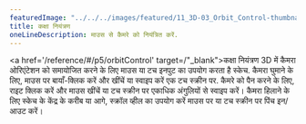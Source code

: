 ---
featuredImage: "../../../images/featured/11_3D-03_Orbit_Control-thumbnail.png"
title: कक्षा नियंत्रण
oneLineDescription: माउस से कैमरे को नियंत्रित करें.
---

<a href='/reference/#/p5/orbitControl' target=/"_blank">कक्षा नियंत्रण</a>
3D में कैमरा ओरिएंटेशन को समायोजित करने के लिए माउस या टच इनपुट का उपयोग करता है
स्केच. कैमरा घुमाने के लिए, माउस पर बायाँ-क्लिक करें और खींचें या स्वाइप करें
एक टच स्क्रीन पर. कैमरे को पैन करने के लिए, राइट क्लिक करें और माउस खींचें
या टच स्क्रीन पर एकाधिक अंगुलियों से स्वाइप करें। कैमरा हिलाने के लिए
स्केच के केंद्र के करीब या आगे, स्क्रॉल व्हील का उपयोग करें
माउस पर या टच स्क्रीन पर पिंच इन/आउट करें।
